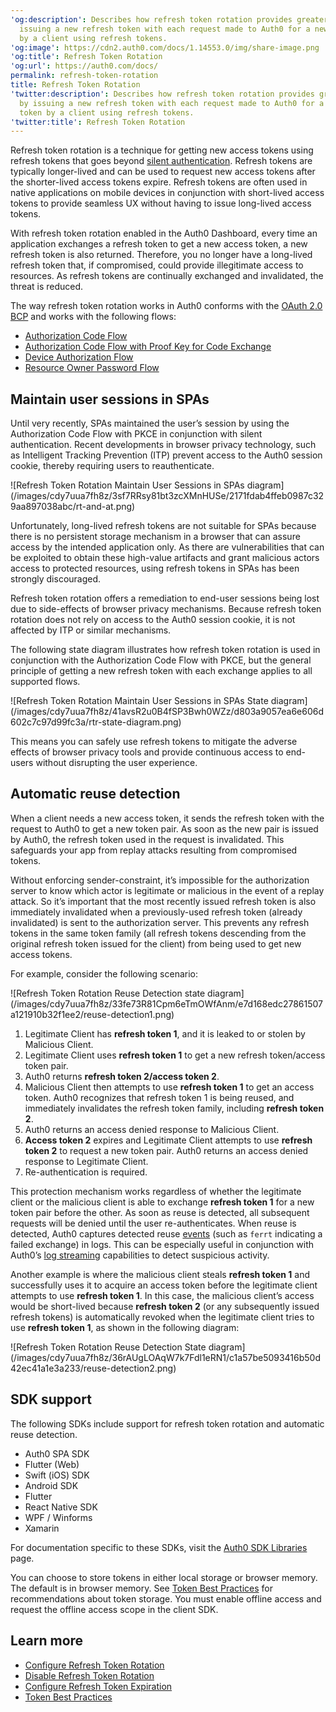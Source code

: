 ---
'og:description': Describes how refresh token rotation provides greater security by
  issuing a new refresh token with each request made to Auth0 for a new access token
  by a client using refresh tokens.
'og:image': https://cdn2.auth0.com/docs/1.14553.0/img/share-image.png
'og:title': Refresh Token Rotation
'og:url': https://auth0.com/docs/
permalink: refresh-token-rotation
title: Refresh Token Rotation
'twitter:description': Describes how refresh token rotation provides greater security
  by issuing a new refresh token with each request made to Auth0 for a new access
  token by a client using refresh tokens.
'twitter:title': Refresh Token Rotation
---
<Tooltip tip="Refresh Token: Token used to obtain a renewed Access Token without forcing users to log in again." cta="View Glossary" href="/docs/glossary?term=Refresh+token">Refresh token</Tooltip> rotation is a technique for getting new <Tooltip tip="Refresh Token: Token used to obtain a renewed Access Token without forcing users to log in again." cta="View Glossary" href="/docs/glossary?term=access+tokens">access tokens</Tooltip> using refresh tokens that goes beyond [silent authentication](/docs/authenticate/login/configure-silent-authentication). Refresh tokens are typically longer-lived and can be used to request new access tokens after the shorter-lived access tokens expire. Refresh tokens are often used in native applications on mobile devices in conjunction with short-lived access tokens to provide seamless UX without having to issue long-lived access tokens.

With <Tooltip tip="Refresh Token Rotation: Strategy of frequently replacing refresh tokens to minimize vulnerability. With refresh token rotation, every time your application exchanges a refresh token to get a new access token, Auth0 also returns a new refresh token." cta="View Glossary" href="/docs/glossary?term=refresh+token+rotation">refresh token rotation</Tooltip> enabled in the <Tooltip tip="Refresh Token Rotation: Strategy of frequently replacing refresh tokens to minimize vulnerability. With refresh token rotation, every time your application exchanges a refresh token to get a new access token, Auth0 also returns a new refresh token." cta="View Glossary" href="/docs/glossary?term=Auth0+Dashboard">Auth0 Dashboard</Tooltip>, every time an application exchanges a refresh token to get a new access token, a new refresh token is also returned. Therefore, you no longer have a long-lived refresh token that, if compromised, could provide illegitimate access to resources. As refresh tokens are continually exchanged and invalidated, the threat is reduced.

The way refresh token rotation works in Auth0 conforms with the [OAuth 2.0 BCP](https://tools.ietf.org/html/draft-ietf-oauth-security-topics-13#section-4.12) and works with the following flows:

* [Authorization Code Flow](/docs/get-started/authentication-and-authorization-flow/authorization-code-flow)
* [Authorization Code Flow with Proof Key for Code Exchange](/docs/get-started/authentication-and-authorization-flow/authorization-code-flow-with-pkce)
* [Device Authorization Flow](/docs/get-started/authentication-and-authorization-flow/device-authorization-flow)
* [Resource Owner Password Flow](/docs/get-started/authentication-and-authorization-flow/resource-owner-password-flow)

## Maintain user sessions in SPAs

Until very recently, SPAs maintained the user’s session by using the Authorization Code Flow with PKCE in conjunction with silent authentication. Recent developments in browser privacy technology, such as Intelligent Tracking Prevention (ITP) prevent access to the Auth0 <Tooltip tip="Session Cookie: Entity that, when present, allows the user to be considered authenticated." cta="View Glossary" href="/docs/glossary?term=session+cookie">session cookie</Tooltip>, thereby requiring users to reauthenticate.

<Frame>![Refresh Token Rotation Maintain User Sessions in SPAs diagram](/images/cdy7uua7fh8z/3sf7RRsy81bt3zcXMnHUSe/2171fdab4ffeb0987c329aa897038abc/rt-and-at.png)</Frame>

Unfortunately, long-lived refresh tokens are not suitable for SPAs because there is no persistent storage mechanism in a browser that can assure access by the intended application only. As there are vulnerabilities that can be exploited to obtain these high-value artifacts and grant malicious actors access to protected resources, using refresh tokens in SPAs has been strongly discouraged.

Refresh token rotation offers a remediation to end-user sessions being lost due to side-effects of browser privacy mechanisms. Because refresh token rotation does not rely on access to the Auth0 session cookie, it is not affected by ITP or similar mechanisms.

The following state diagram illustrates how refresh token rotation is used in conjunction with the Authorization Code Flow with PKCE, but the general principle of getting a new refresh token with each exchange applies to all supported flows.

<Frame>![Refresh Token Rotation Maintain User Sessions in SPAs State diagram](/images/cdy7uua7fh8z/41avsR2u0B4fSP3Bwh0WZz/d803a9057ea6e606d602c7c97d99fc3a/rtr-state-diagram.png)</Frame>

This means you can safely use refresh tokens to mitigate the adverse effects of browser privacy tools and provide continuous access to end-users without disrupting the user experience.

## Automatic reuse detection

When a client needs a new access token, it sends the refresh token with the request to Auth0 to get a new token pair. As soon as the new pair is issued by Auth0, the refresh token used in the request is invalidated. This safeguards your app from replay attacks resulting from compromised tokens.

Without enforcing sender-constraint, it’s impossible for the <Tooltip tip="Authorization Server: Centralized server that contributes to defining the boundaries of a user’s access. For example, your authorization server can control the data, tasks, and features available to a user." cta="View Glossary" href="/docs/glossary?term=authorization+server">authorization server</Tooltip> to know which actor is legitimate or malicious in the event of a replay attack. So it’s important that the most recently issued refresh token is also immediately invalidated when a previously-used refresh token (already invalidated) is sent to the authorization server. This prevents any refresh tokens in the same token family (all refresh tokens descending from the original refresh token issued for the client) from being used to get new access tokens.

For example, consider the following scenario:

<Frame>![Refresh Token Rotation Reuse Detection state diagram](/images/cdy7uua7fh8z/33fe73R81Cpm6eTmOWfAnm/e7d168edc27861507a121910b32f1ee2/reuse-detection1.png)</Frame>

1. Legitimate Client has **refresh token 1**, and it is leaked to or stolen by Malicious Client.
2. Legitimate Client uses **refresh token 1** to get a new refresh token/access token pair.
3. Auth0 returns **refresh token 2/access token 2**.
4. Malicious Client then attempts to use **refresh token 1** to get an access token. Auth0 recognizes that refresh token 1 is being reused, and immediately invalidates the refresh token family, including **refresh token 2**.
5. Auth0 returns an access denied response to Malicious Client.
6. **Access token 2** expires and Legitimate Client attempts to use **refresh token 2** to request a new token pair. Auth0 returns an access denied response to Legitimate Client.
7. Re-authentication is required.

This protection mechanism works regardless of whether the legitimate client or the malicious client is able to exchange **refresh token 1** for a new token pair before the other. As soon as reuse is detected, all subsequent requests will be denied until the user re-authenticates. When reuse is detected, Auth0 captures detected reuse [events](/docs/deploy-monitor/logs/log-event-type-codes) (such as `ferrt` indicating a failed exchange) in logs. This can be especially useful in conjunction with Auth0’s [log streaming](/docs/customize/log-streams) capabilities to detect suspicious activity.

Another example is where the malicious client steals **refresh token 1** and successfully uses it to acquire an access token before the legitimate client attempts to use **refresh token 1**. In this case, the malicious client’s access would be short-lived because **refresh token 2** (or any subsequently issued refresh tokens) is automatically revoked when the legitimate client tries to use **refresh token 1**, as shown in the following diagram:

<Frame>![Refresh Token Rotation Reuse Detection State diagram](/images/cdy7uua7fh8z/36rAUgLOAqW7k7Fdl1eRN1/c1a57be5093416b50d42ec41a1e3a233/reuse-detection2.png)</Frame>

## SDK support

The following SDKs include support for refresh token rotation and automatic reuse detection.

* Auth0 SPA SDK
* Flutter (Web)
* Swift (iOS) SDK
* Android SDK
* Flutter
* React Native SDK
* WPF / Winforms
* Xamarin

For documentation specific to these SDKs, visit the [Auth0 SDK Libraries](/docs/libraries) page.

You can choose to store tokens in either local storage or browser memory. The default is in browser memory. See [Token Best Practices](/docs/secure/tokens/token-best-practices) for recommendations about token storage. You must enable offline access and request the offline access scope in the client SDK.

## Learn more

* [Configure Refresh Token Rotation](/docs/secure/tokens/refresh-tokens/configure-refresh-token-rotation)
* [Disable Refresh Token Rotation](/docs/secure/tokens/refresh-tokens/disable-refresh-token-rotation)
* [Configure Refresh Token Expiration](/docs/secure/tokens/refresh-tokens/configure-refresh-token-expiration)
* [Token Best Practices](/docs/secure/tokens/token-best-practices)